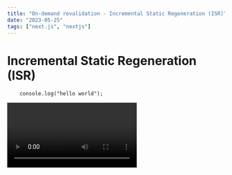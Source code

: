 ```yaml
---
title: "On-demand revalidation - Incremental Static Regeneration (ISR)"
date: "2023-05-25"
tags: ["next.js", "nextjs"]
---
```


# Incremental Static Regeneration (ISR)

```
    console.log("hello world");
```

<CustomImage
  src='https://raw.githubusercontent.com/Lokacitron123/mdxblogs/main/images/opengraph-image.jpg'
  alt='Logo'
/>

<Video id='6h649f2fB9Q' />

Next.js allows you to create or update static pages after you’ve built your site. Incremental Static Regeneration (ISR) enables you to use static-generation on a per-page basis, without needing to rebuild the entire site. With ISR, you can retain the benefits of static while scaling to millions of pages.

When a request is made to a page that was pre-rendered at build time, it will initially show the cached page.

- Any requests to the page after the initial request and before 10 seconds are also cached and instantaneous.
- After the 10-second window, the next request will still show the cached (stale) page
- Next.js triggers a regeneration of the page in the background.
- Once the page generates successfully, Next.js will invalidate the cache and show the updated page. If the background regeneration fails, the old page would still be unaltered.

When a request is made to a path that hasn’t been generated, Next.js will server-render the page on the first request. Future requests will serve the static file from the cache.

## On-Demand Revalidation

If you set a revalidate time of 60, all visitors will see the same generated version of your site for one minute. The only way to invalidate the cache is from someone visiting that page after the minute has passed.

Starting with v12.2.0, Next.js supports On-Demand Incremental Static Regeneration to manually purge the Next.js cache for a specific page. This makes it easier to update your site when:

Starting with v12.2.0, Next.js supports On-Demand Incremental Static Regeneration to manually purge the Next.js cache for a specific page. This makes it easier to update your site when:

- Content from your headless CMS is created or updated
- Ecommerce metadata changes (price, description, category, reviews, etc.)

Inside getStaticProps, you do not need to specify revalidate to use on-demand revalidation. If revalidate is omitted, Next.js will use the default value of false (no revalidation) and only revalidate the page on-demand when revalidate() is called.
